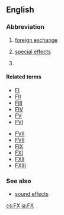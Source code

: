 {{also|fx|Fx}}
==English==

===Abbreviation===
{{head|en|abbreviation}}

# [[foreign exchange]]
# {{context|slang|video games|film|television|lang=en}} [[special effects]]
# {{abbreviation of|lang=en|factor X}} {{gloss|[[clotting factor X]]}}

====Related terms====
{{rel-top|clotting factor X}}
* [[FI]]
* [[FII]]
* [[FIII]]
* [[FIV]]
* [[FV]]
* [[FVI]]
{{rel-mid}}
* [[FVII]]
* [[FVII]]
* [[FIX]]
* [[FXI]]
* [[FXII]]
* [[FXIII]]
{{rel-bottom}}

===See also===
* {{sense|special effects}} [[sound effects]]

[[cs:FX]]
[[ja:FX]]